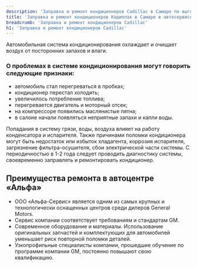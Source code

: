 ```yaml
---
description: 'Заправка и ремонт кондиционеров Cadillac в Самаре по выгодным ценам в сертифицированном сервисе Кадиллак.'
title: 'Заправка и ремонт кондиционеров Кадиллак в Самаре в автосервисе Альфа - цены'
breadcrumb: 'Заправка и ремонт кондиционеров Cadillac'
h1: 'Заправка и ремонт кондиционеров Cadillac'
---
```

<p>
	 Автомобильная система кондиционирования охлаждает и очищает воздух от посторонних запахов и влаги.&nbsp;
</p>
<h3>О проблемах в системе кондиционирования могут говорить следующие признаки:</h3>
<ul>
	<li>автомобиль стал перегреваться в пробках;</li>
	<li>кондиционер перестал холодить;</li>
	<li>увеличилось потребление топлива;</li>
	<li>перегревается двигатель и моторный отсек;</li>
	<li>на компрессоре появились маслянистые пятна;</li>
	<li>в салоне начали появляться неприятные запахи и капли воды.</li>
</ul>
<p>
	 Попадания в систему грязи, воды, воздуха влияет на работу конденсатора и испарителя. Также причинами поломки кондиционера могут быть недостаток или избыток хладагента, коррозия испарителя, загрязнение фильтра-осушителя, сбои электрической части системы. С периодичностью в 1-2 года следует проводить диагностику системы, своевременно заправлять и ремонтировать кондиционер.
</p>
<h2>Преимущества ремонта в автоцентре «Альфа»</h2>
<ul>
	<li>ООО «Альфа-Сервис» является одним из самых крупных и технологически оснащенных центров среди дилеров General Motors.&nbsp;</li>
	<li>Сервис компании соответствует требованиям и стандартам GM.&nbsp;</li>
	<li>Современное оборудование и материалы. Использование оригинальных запчастей и комплектующих для автомобилей уменьшает риск повторной поломки деталей.&nbsp;</li>
	<li>Узкопрофильные специалисты компании, прошедшие обучение по программе компании GM, постоянно повышают свою квалификацию. </li>
</ul>